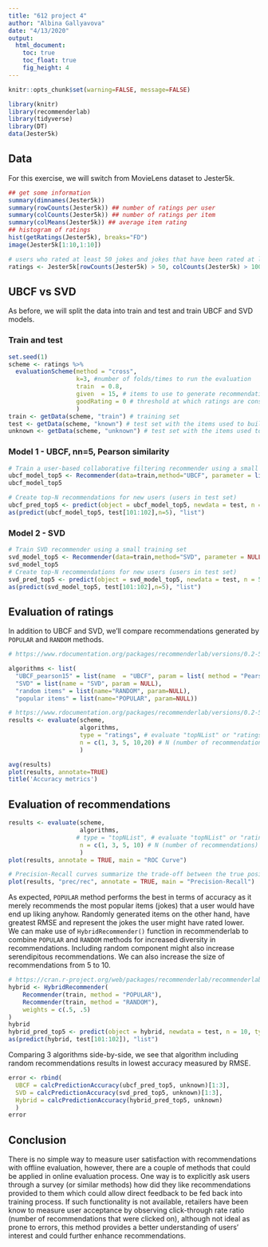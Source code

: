 ```yaml
---
title: "612 project 4"
author: "Albina Gallyavova"
date: "4/13/2020"
output: 
  html_document:
    toc: true
    toc_float: true
    fig_height: 4
---
```


```r
knitr::opts_chunk$set(warning=FALSE, message=FALSE)
```

```r
library(knitr)
library(recommenderlab)
library(tidyverse)
library(DT)
data(Jester5k)
```

## Data  
For this exercise, we will switch from MovieLens dataset to Jester5k.   
```r
## get some information
summary(dimnames(Jester5k))
summary(rowCounts(Jester5k)) ## number of ratings per user
summary(colCounts(Jester5k)) ## number of ratings per item
summary(colMeans(Jester5k)) ## average item rating
## histogram of ratings
hist(getRatings(Jester5k), breaks="FD")
image(Jester5k[1:10,1:10])

# users who rated at least 50 jokes and jokes that have been rated at least 100 times
ratings <- Jester5k[rowCounts(Jester5k) > 50, colCounts(Jester5k) > 100]
```

## UBCF vs SVD
As before, we will split the data into train and test and train UBCF and SVD models.    

### Train and test   
```r
set.seed(1)
scheme <- ratings %>% 
  evaluationScheme(method = "cross",
                   k=3, #number of folds/times to run the evaluation 
                   train  = 0.8, 
                   given  = 15, # items to use to generate recommendations
                   goodRating = 0 # threshold at which ratings are considered good for evaluation
                   )
train <- getData(scheme, "train") # training set
test <- getData(scheme, "known") # test set with the items used to build recommendations
unknown <- getData(scheme, "unknown") # test set with the items used to test recommendations
```

### Model 1 - UBCF, nn=5, Pearson similarity   
```r
# Train a user-based collaborative filtering recommender using a small training set.
ubcf_model_top5 <- Recommender(data=train,method="UBCF", parameter = list(nn=15,method='Pearson'))
ubcf_model_top5

# Create top-N recommendations for new users (users in test set)
ubcf_pred_top5 <- predict(object = ubcf_model_top5, newdata = test, n = 5, type="ratings") # type = 'ratings'
as(predict(ubcf_model_top5, test[101:102],n=5), "list")
```

### Model 2 - SVD  
```r
# Train SVD recommender using a small training set
svd_model_top5 <- Recommender(data=train,method="SVD", parameter = NULL)
svd_model_top5
# Create top-N recommendations for new users (users in test set)
svd_pred_top5 <- predict(object = svd_model_top5, newdata = test, n = 5, type="ratings")
as(predict(svd_model_top5, test[101:102],n=5), "list")

```



## Evaluation of ratings  
In addition to UBCF and SVD, we'll compare recommendations generated by `POPULAR` and `RANDOM` methods.  
```r
# https://www.rdocumentation.org/packages/recommenderlab/versions/0.2-5/topics/evaluationScheme

algorithms <- list(
  "UBCF_pearson15" = list(name  = "UBCF", param = list( method = "Pearson", nn=15)),
  "SVD" = list(name = "SVD", param = NULL),
  "random items" = list(name="RANDOM", param=NULL),
  "popular items" = list(name="POPULAR", param=NULL))

# https://www.rdocumentation.org/packages/recommenderlab/versions/0.2-5/topics/evaluate
results <- evaluate(scheme, 
                    algorithms, 
                    type = "ratings", # evaluate "topNList" or "ratings"
                    n = c(1, 3, 5, 10,20) # N (number of recommendations) of the top-N lists generated
                    )

avg(results)
plot(results, annotate=TRUE) 
title('Accuracy metrics')
```

## Evaluation of recommendations

```r
results <- evaluate(scheme, 
                    algorithms, 
                   # type = "topNList", # evaluate "topNList" or "ratings"
                    n = c(1, 3, 5, 10) # N (number of recommendations) of the top-N lists generated
                    )
plot(results, annotate = TRUE, main = "ROC Curve")

# Precision-Recall curves summarize the trade-off between the true positive rate and the positive predictive value for a predictive model using different probability thresholds.
plot(results, "prec/rec", annotate = TRUE, main = "Precision-Recall")
```

As expected, `POPULAR` method performs the best in terms of accuracy as it merely recommends the most popular items (jokes) that a user would have end up liking anyhow. Randomly generated items on the other hand, have greatest RMSE and represent the jokes the user might have rated lower.  
We can make use of `HybridRecommender()` function in recommenderlab to combine `POPULAR` and `RANDOM` methods for increased diversity in recommendations. Including random component might also increase serendipitous recommendations. We can also increase the size of recommendations from 5 to 10.  

```r
# https://cran.r-project.org/web/packages/recommenderlab/recommenderlab.pdf
hybrid <- HybridRecommender(
    Recommender(train, method = "POPULAR"),
    Recommender(train, method = "RANDOM"),
    weights = c(.5, .5)
)
hybrid
hybrid_pred_top5 <- predict(object = hybrid, newdata = test, n = 10, type="ratings")
as(predict(hybrid, test[101:102]), "list")
```

Comparing 3 algorithms side-by-side, we see that algorithm including random recommendations results in lowest accuracy measured by RMSE.  
```r
error <- rbind(
  UBCF = calcPredictionAccuracy(ubcf_pred_top5, unknown)[1:3],
  SVD = calcPredictionAccuracy(svd_pred_top5, unknown)[1:3],
  Hybrid = calcPredictionAccuracy(hybrid_pred_top5, unknown)
  )
error
```


## Conclusion   
There is no simple way to measure user satisfaction with recommendations with offline evaluation, however, there are a couple of methods that could be applied in online evaluation process. One way is to explicitly ask users through a survey (or similar methods) how did they like recommendations provided to them which could allow direct feedback to be fed back into training process. If such functionality is not available, retailers have been know to measure user acceptance by observing click-through rate ratio (number of recommendations that were clicked on), although not ideal as prone to errors, this method provides a better understanding of users' interest and could further enhance recommendations.  
